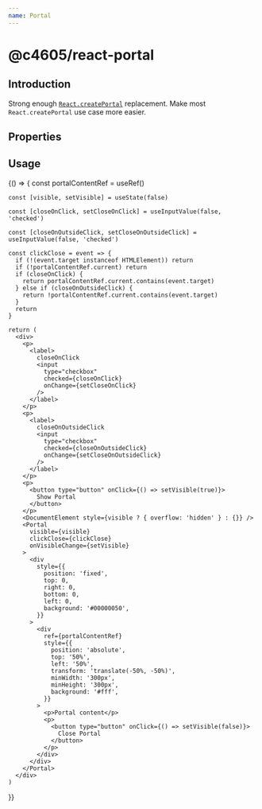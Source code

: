 ```yaml
---
name: Portal
---
```


# @c4605/react-portal


## Introduction

Strong enough [`React.createPortal`](https://reactjs.org/docs/react-dom.html#createportal) replacement. Make most `React.createPortal` use case more easier.

## Properties

<Props of={Portal} />

## Usage

<Playground>
  {() => {
    const portalContentRef = useRef()

    const [visible, setVisible] = useState(false)

    const [closeOnClick, setCloseOnClick] = useInputValue(false, 'checked')

    const [closeOnOutsideClick, setCloseOnOutsideClick] = useInputValue(false, 'checked')

    const clickClose = event => {
      if (!(event.target instanceof HTMLElement)) return
      if (!portalContentRef.current) return
      if (closeOnClick) {
        return portalContentRef.current.contains(event.target)
      } else if (closeOnOutsideClick) {
        return !portalContentRef.current.contains(event.target)
      }
      return
    }

    return (
      <div>
        <p>
          <label>
            closeOnClick
            <input
              type="checkbox"
              checked={closeOnClick}
              onChange={setCloseOnClick}
            />
          </label>
        </p>
        <p>
          <label>
            closeOnOutsideClick
            <input
              type="checkbox"
              checked={closeOnOutsideClick}
              onChange={setCloseOnOutsideClick}
            />
          </label>
        </p>
        <p>
          <button type="button" onClick={() => setVisible(true)}>
            Show Portal
          </button>
        </p>
        <DocumentElement style={visible ? { overflow: 'hidden' } : {}} />
        <Portal
          visible={visible}
          clickClose={clickClose}
          onVisibleChange={setVisible}
        >
          <div
            style={{
              position: 'fixed',
              top: 0,
              right: 0,
              bottom: 0,
              left: 0,
              background: '#00000050',
            }}
          >
            <div
              ref={portalContentRef}
              style={{
                position: 'absolute',
                top: '50%',
                left: '50%',
                transform: 'translate(-50%, -50%)',
                minWidth: '300px',
                minHeight: '300px',
                background: '#fff',
              }}
            >
              <p>Portal content</p>
              <p>
                <button type="button" onClick={() => setVisible(false)}>
                  Close Portal
                </button>
              </p>
            </div>
          </div>
        </Portal>
      </div>
    )
  }}
</Playground>
